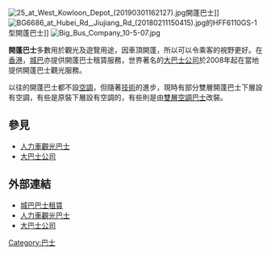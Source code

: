 {{noteTA
|G1=Transport
}}
[[File:25_at_West_Kowloon_Depot_(20190301162127).jpg|thumb]]開蓬巴士]]
[[File:BG6686_at_Hubei_Rd,_Jiujiang_Rd_(20180211150415).jpg|thumb]]的HFF6110GS-1型開蓬巴士]]
[[File:Big_Bus_Company_10-5-07.jpg|thumb]]

'''開蓬巴士'''多數用於觀光及遊覽用途，因車頂開蓬，所以可以令乘客的視野更好。在[[香港|香港]]，[[城巴|城巴]]亦提供開蓬巴士租賃服務，世界著名的[[大巴士公司|大巴士公司]]於2008年起在當地提供開蓬巴士觀光服務。

以往的開蓬巴士都不設[[空調|空調]]，但隨著[[技術|技術]]的進步，現時有部分雙層開蓬巴士下層設有空調，有些是原裝下層設有空調的，有些則是由[[雙層巴士|雙層空調巴士]]改裝。

==參見==
*[[人力車觀光巴士|人力車觀光巴士]]
*[[大巴士公司|大巴士公司]]

== 外部連結 ==
* [http://www.nwstbus.com.hk/content/default.aspx?intLangID=2&section=routes&page=privateHire 城巴巴士租賃] {{Wayback|url=http://www.nwstbus.com.hk/content/default.aspx?intLangID=2&section=routes&page=privateHire |date=20101120190310 }}
* [http://www.rickshawbus.com 人力車觀光巴士] {{Wayback|url=http://www.rickshawbus.com/ |date=20201102124100 }}
* [http://www.bigbustours.com 大巴士公司] {{Wayback|url=http://www.bigbustours.com/ |date=20200923031912 }}

{{buses}}

[[Category:巴士|Category:巴士]]